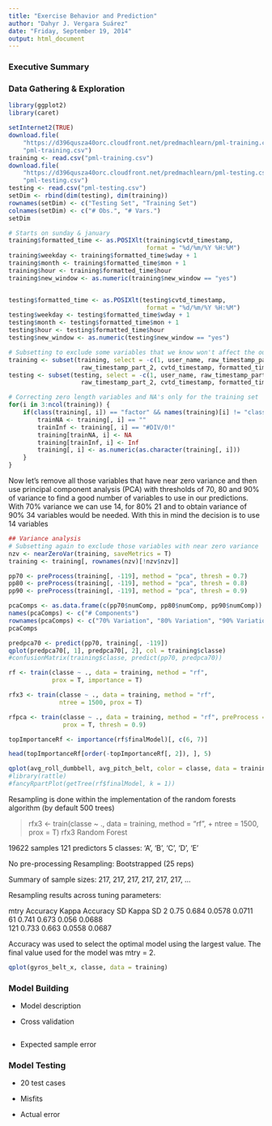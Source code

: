 ```yaml
---
title: "Exercise Behavior and Prediction"
author: "Dahyr J. Vergara Suárez"
date: "Friday, September 19, 2014"
output: html_document
---
```



### Executive Summary



### Data Gathering & Exploration

```r
library(ggplot2)
library(caret)
```


```r
setInternet2(TRUE)
download.file(
	"https://d396qusza40orc.cloudfront.net/predmachlearn/pml-training.csv", 
	"pml-training.csv")
training <- read.csv("pml-training.csv")
download.file(
	"https://d396qusza40orc.cloudfront.net/predmachlearn/pml-testing.csv", 
	"pml-testing.csv")
testing <- read.csv("pml-testing.csv")
setDim <- rbind(dim(testing), dim(training))
rownames(setDim) <- c("Testing Set", "Training Set")
colnames(setDim) <- c("# Obs.", "# Vars.")
setDim

# Starts on sunday & january
training$formatted_time <- as.POSIXlt(training$cvtd_timestamp, 
									  format = "%d/%m/%Y %H:%M")
training$weekday <- training$formatted_time$wday + 1
training$month <- training$formatted_time$mon + 1
training$hour <- training$formatted_time$hour
training$new_window <- as.numeric(training$new_window == "yes")


testing$formatted_time <- as.POSIXlt(testing$cvtd_timestamp, 
									  format = "%d/%m/%Y %H:%M")
testing$weekday <- testing$formatted_time$wday + 1
testing$month <- testing$formatted_time$mon + 1
testing$hour <- testing$formatted_time$hour
testing$new_window <- as.numeric(testing$new_window == "yes")

# Subsetting to exclude some variables that we know won't affect the outcome
training <- subset(training, select = -c(1, user_name, raw_timestamp_part_1, 
				 	raw_timestamp_part_2, cvtd_timestamp, formatted_time))
testing <- subset(testing, select = -c(1, user_name, raw_timestamp_part_1, 
				 	raw_timestamp_part_2, cvtd_timestamp, formatted_time))

# Correcting zero length variables and NA's only for the training set
for(i in 3:ncol(training)) {
	if(class(training[, i]) == "factor" && names(training)[i] != "classe") {
		trainNA <- training[, i] == ""
		trainInf <- training[, i] == "#DIV/0!"
		training[trainNA, i] <- NA
		training[trainInf, i] <- Inf
		training[, i] <- as.numeric(as.character(training[, i]))
	}
}


```


Now let's remove all those variables that have near zero variance and then use principal component analysis (PCA) with thresholds of 70, 80 and 90% of variance to find a good number of variables to use in our predictions. With 70% variance we can use 14, for 80% 21 and to obtain variance of 90% 34 variables would be needed. With this in mind the decision is to use 14 variables


```r
## Variance analysis
# Subsetting again to exclude those variables with near zero variance
nzv <- nearZeroVar(training, saveMetrics = T)
training <- training[, rownames(nzv)[!nzv$nzv]]

pp70 <- preProcess(training[, -119], method = "pca", thresh = 0.7)
pp80 <- preProcess(training[, -119], method = "pca", thresh = 0.8)
pp90 <- preProcess(training[, -119], method = "pca", thresh = 0.9)

pcaComps <- as.data.frame(c(pp70$numComp, pp80$numComp, pp90$numComp))
names(pcaComps) <- c("# Components")
rownames(pcaComps) <- c("70% Variation", "80% Variation", "90% Variation")
pcaComps

predpca70 <- predict(pp70, training[, -119])
qplot(predpca70[, 1], predpca70[, 2], col = training$classe)
#confusionMatrix(training$classe, predict(pp70, predpca70))

rf <- train(classe ~ ., data = training, method = "rf", 
			prox = T, importance = T)

rfx3 <- train(classe ~ ., data = training, method = "rf", 
			  ntree = 1500, prox = T)

rfpca <- train(classe ~ ., data = training, method = "rf", preProcess = "pca", 
			   prox = T, thresh = 0.9)

topImportanceRf <- importance(rf$finalModel)[, c(6, 7)]

head(topImportanceRf[order(-topImportanceRf[, 2]), ], 5)

qplot(avg_roll_dumbbell, avg_pitch_belt, color = classe, data = training)
#library(rattle)
#fancyRpartPlot(getTree(rf$finalModel, k = 1))
```

Resampling is done within the implementation of the random forests algorithm (by default 500 trees)


> rfx3 <- train(classe ~ ., data = training, method = "rf", 
+ 			  ntree = 1500, prox = T)
> rfx3
Random Forest 

19622 samples
  121 predictors
    5 classes: 'A', 'B', 'C', 'D', 'E' 

No pre-processing
Resampling: Bootstrapped (25 reps) 

Summary of sample sizes: 217, 217, 217, 217, 217, 217, ... 

Resampling results across tuning parameters:

  mtry  Accuracy  Kappa  Accuracy SD  Kappa SD
  2     0.75      0.684  0.0578       0.0711  
  61    0.741     0.673  0.056        0.0688  
  121   0.733     0.663  0.0558       0.0687  

Accuracy was used to select the optimal model using  the largest value.
The final value used for the model was mtry = 2. 


```r
qplot(gyros_belt_x, classe, data = training)
```


### Model Building

- Model description


- Cross validation



```r

```


- Expected sample error




### Model Testing

- 20 test cases


- Misfits


- Actual error


```r

```




